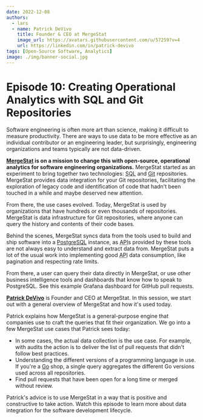 ```yaml
---
date: 2022-12-08
authors:
  - lars
  - name: Patrick DeVivo
    title: Founder & CEO at MergeStat
    image_url: https://avatars.githubusercontent.com/u/57259?v=4
    url: https://linkedin.com/in/patrick-devivo
tags: [Open-Source Software, Analytics]
image: ./img/banner-social.jpg
---
```


# Episode 10: Creating Operational Analytics with SQL and Git Repositories

Software engineering is often more art than science, making it difficult to measure productivity. There are ways to use data to be more effective as an individual contributor or an engineering leader, but surprisingly, engineering organizations and teams typically are not data-driven.

**[MergeStat](https://mergestat.com) is on a mission to change this with open-source, operational analytics for software engineering organizations.** MergeStat started as an experiment to bring together two technologies: <abbr title="Structured Query Language">SQL</abbr> and [Git](https://git-scm.com) repositories. MergeStat provides data integration for your Git repositories, facilitating the exploration of legacy code and identification of code that hadn't been touched in a while and maybe deserved new attention.

From there, the use cases evolved. Today, MergeStat is used by organizations that have hundreds or even thousands of repositories. MergeStat is data infrastructure for Git repositories, where anyone can query the history and contents of their code bases.

Behind the scenes, MergeStat syncs data from the tools used to build and ship software into a [PostgreSQL](https://postgresql.org) instance, as <abbr title="application programming interface">API</abbr>s provided by these tools are not always easy to understand and extract data from. MergeStat puts a lot of the usual work into implementing good <abbr title="application programming interface">API</abbr> data consumption, like pagination and respecting rate limits.

From there, a user can query their data directly in MergeStat, or use other business intelligence tools and dashboards that know how to speak to PostgreSQL. See this example Grafana dashboard for GitHub pull requests.

[**Patrick DeVivo**](https://linkedin.com/in/patrick-devivo) is Founder and CEO at MergeStat. In this session, we start out with a general overview of MergeStat and how it's used today.

Patrick explains how MergeStat is a general-purpose engine that companies use to craft the queries that fit their organization. We go into a few MergeStat use cases that Patrick sees today:

- In some cases, the actual data collection is the use case. For example, with audits the action is to deliver the list of pull requests that didn't follow best practices.
- Understanding the different versions of a programming language in use. If you're a [Go](https://go.dev) shop, a single query aggregates the different Go versions used across all repositories.
- Find pull requests that have been open for a long time or merged without review.

Patrick's advice is to use MergeStat in a way that is positive and constructive to take action. Watch this episode to learn more about data integration for the software development lifecycle.

<YoutubeEmbed id="fBNP8iVSnw0" title="Episode 10: Creating Operational Analytics with SQL and Git Repositories" />
